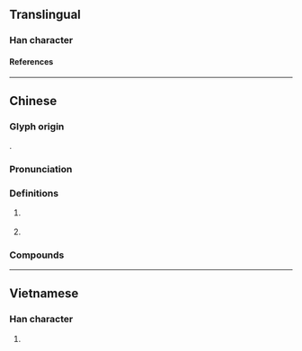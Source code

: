 {{character info/new}}
==Translingual==

===Han character===
{{Han char|rn=85|rad=水|as=07|sn=10|four=34127|canj=EKKB,XEKKB|ids=⿰氵希}}

====References====
{{Han ref|kx=0624.020|dkj=17466|hdz=31629.010|uh=6D60}}

----

==Chinese==
{{zh-forms}}

===Glyph origin===
{{Han etym}}
{{Han compound|氵|希|c1=s|c2=p|t1=river|ls=psc}}.

===Pronunciation===
{{zh-pron
|m=xī
|c=hei1
|mc=
|oc=y
|ma=
|cat=pn
}}

===Definitions===
{{zh-hanzi}}

# {{n-g|Used in}} {{zh-l|浠水}} {{n-g|([[name]] of a [[river]] and a [[county]] in [[Huanggang]], [[Hubei]], [[China]])}}
# {{surname|zh}}

===Compounds===
{{zh-der|浠水|}}

----

==Vietnamese==

===Han character===
{{vi-readings|rs=水07|reading=hơ}}

# {{rfdef|vi|sort=水07}}